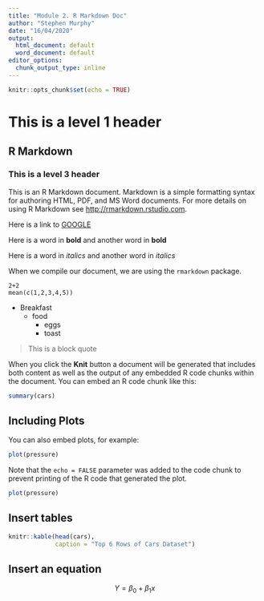 ```yaml
---
title: "Module 2. R Markdown Doc"
author: "Stephen Murphy"
date: "16/04/2020"
output:
  html_document: default
  word_document: default
editor_options: 
  chunk_output_type: inline
---
```


```r
knitr::opts_chunk$set(echo = TRUE)
```

# This is a level 1 header

## R Markdown

### This is a level 3 header

This is an R Markdown document. Markdown is a simple formatting syntax for authoring HTML, PDF, and MS Word documents. For more details on using R Markdown see <http://rmarkdown.rstudio.com>.

Here is a link to [GOOGLE](http://google.com)

Here is a word in **bold** and another word in __bold__

Here is a word in *italics* and another word in _italics_

When we compile our document, we are using the `rmarkdown` package.


```
2+2
mean(c(1,2,3,4,5))

```

* Breakfast
    - food
        + eggs
        + toast
        
> This is a block quote

When you click the **Knit** button a document will be generated that includes both content as well as the output of any embedded R code chunks within the document. You can embed an R code chunk like this:

```r
summary(cars)
```

## Including Plots

You can also embed plots, for example:

```r
plot(pressure)
```

Note that the `echo = FALSE` parameter was added to the code chunk to prevent printing of the R code that generated the plot.

```r
plot(pressure)
```


## Insert tables

```r
knitr::kable(head(cars),
             caption = "Top 6 Rows of Cars Dataset")
```

## Insert an equation

$$ Y = \beta_0 + \beta_1x $$

